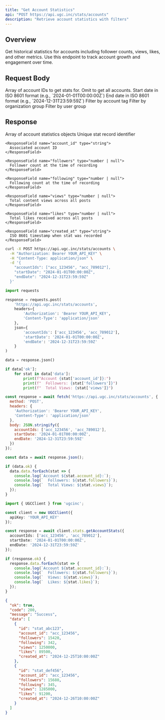 ```yaml
---
title: "Get Account Statistics"
api: "POST https://api.ugc.inc/stats/accounts"
description: "Retrieve account statistics with filters"
---
```


## Overview

Get historical statistics for accounts including follower counts, views, likes, and other metrics. Use this endpoint to track account growth and engagement over time.

## Request Body

<ParamField body="accountIds" type="string[]">
  Array of account IDs to get stats for. Omit to get all accounts.
</ParamField>

<ParamField body="startDate" type="string">
  Start date in ISO 8601 format (e.g., `2024-01-01T00:00:00Z`)
</ParamField>

<ParamField body="endDate" type="string">
  End date in ISO 8601 format (e.g., `2024-12-31T23:59:59Z`)
</ParamField>

<ParamField body="tag" type="string">
  Filter by account tag
</ParamField>

<ParamField body="org_group" type="string">
  Filter by organization group
</ParamField>

<ParamField body="user_group" type="string">
  Filter by user group
</ParamField>

## Response

<ResponseField name="data" type="AccountStat[]">
  Array of account statistics objects
  
  <Expandable title="AccountStat properties">
    <ResponseField name="id" type="string">
      Unique stat record identifier
    </ResponseField>
    
    <ResponseField name="account_id" type="string">
      Associated account ID
    </ResponseField>
    
    <ResponseField name="followers" type="number | null">
      Follower count at the time of recording
    </ResponseField>
    
    <ResponseField name="following" type="number | null">
      Following count at the time of recording
    </ResponseField>
    
    <ResponseField name="views" type="number | null">
      Total content views across all posts
    </ResponseField>
    
    <ResponseField name="likes" type="number | null">
      Total likes received across all posts
    </ResponseField>
    
    <ResponseField name="created_at" type="string">
      ISO 8601 timestamp when stat was recorded
    </ResponseField>
  </Expandable>
</ResponseField>

<RequestExample>

```bash cURL
curl -X POST https://api.ugc.inc/stats/accounts \
  -H "Authorization: Bearer YOUR_API_KEY" \
  -H "Content-Type: application/json" \
  -d '{
    "accountIds": ["acc_123456", "acc_789012"],
    "startDate": "2024-01-01T00:00:00Z",
    "endDate": "2024-12-31T23:59:59Z"
  }'
```

```python Python
import requests

response = requests.post(
    'https://api.ugc.inc/stats/accounts',
    headers={
        'Authorization': 'Bearer YOUR_API_KEY',
        'Content-Type': 'application/json'
    },
    json={
        'accountIds': ['acc_123456', 'acc_789012'],
        'startDate': '2024-01-01T00:00:00Z',
        'endDate': '2024-12-31T23:59:59Z'
    }
)

data = response.json()

if data['ok']:
    for stat in data['data']:
        print(f"Account {stat['account_id']}:")
        print(f"  Followers: {stat['followers']}")
        print(f"  Total Views: {stat['views']}")
```

```javascript JavaScript
const response = await fetch('https://api.ugc.inc/stats/accounts', {
  method: 'POST',
  headers: {
    'Authorization': 'Bearer YOUR_API_KEY',
    'Content-Type': 'application/json'
  },
  body: JSON.stringify({
    accountIds: ['acc_123456', 'acc_789012'],
    startDate: '2024-01-01T00:00:00Z',
    endDate: '2024-12-31T23:59:59Z'
  })
});

const data = await response.json();

if (data.ok) {
  data.data.forEach(stat => {
    console.log(`Account ${stat.account_id}:`);
    console.log(`  Followers: ${stat.followers}`);
    console.log(`  Total Views: ${stat.views}`);
  });
}
```

```typescript React
import { UGCClient } from 'ugcinc';

const client = new UGCClient({
  apiKey: 'YOUR_API_KEY'
});

const response = await client.stats.getAccountStats({
  accountIds: ['acc_123456', 'acc_789012'],
  startDate: '2024-01-01T00:00:00Z',
  endDate: '2024-12-31T23:59:59Z'
});

if (response.ok) {
  response.data.forEach(stat => {
    console.log(`Account ${stat.account_id}:`);
    console.log(`  Followers: ${stat.followers}`);
    console.log(`  Views: ${stat.views}`);
    console.log(`  Likes: ${stat.likes}`);
  });
}
```

</RequestExample>

<ResponseExample>

```json Success Response
{
  "ok": true,
  "code": 200,
  "message": "Success",
  "data": [
    {
      "id": "stat_abc123",
      "account_id": "acc_123456",
      "followers": 15420,
      "following": 342,
      "views": 1250000,
      "likes": 89500,
      "created_at": "2024-12-25T10:00:00Z"
    },
    {
      "id": "stat_def456",
      "account_id": "acc_123456",
      "followers": 15680,
      "following": 345,
      "views": 1285000,
      "likes": 91200,
      "created_at": "2024-12-26T10:00:00Z"
    }
  ]
}
```

</ResponseExample>

